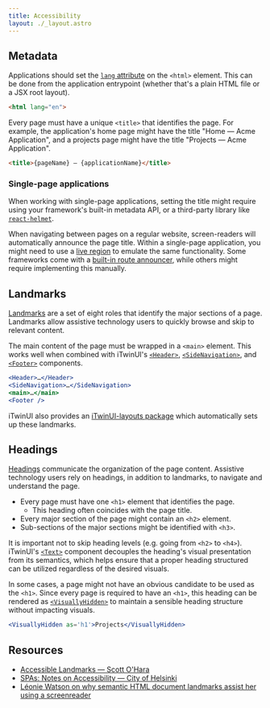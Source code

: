 ```yaml
---
title: Accessibility
layout: ./_layout.astro
---
```


## Metadata

Applications should set the [`lang` attribute](https://developer.mozilla.org/en-US/docs/Web/HTML/Global_attributes/lang) on the `<html>` element. This can be done from the application entrypoint (whether that's a plain HTML file or a JSX root layout).

```html
<html lang="en">
```

Every page must have a unique `<title>` that identifies the page. For example, the application's home page might have the title "Home — Acme Application", and a projects page might have the title "Projects — Acme Application".

```html
<title>{pageName} — {applicationName}</title>
```

### Single-page applications

When working with single-page applications, setting the title might require using your framework's built-in metadata API, or a third-party library like [`react-helmet`](https://github.com/nfl/react-helmet).

When navigating between pages on a regular website, screen-readers will automatically announce the page title. Within a single-page application, you might need to use a [live region](https://developer.mozilla.org/en-US/docs/Web/Accessibility/ARIA/ARIA_Live_Regions) to emulate the same functionality. Some frameworks come with a [built-in route announcer](https://nextjs.org/docs/architecture/accessibility#route-announcements), while others might require implementing this manually.

## Landmarks

[Landmarks](https://www.w3.org/WAI/ARIA/apg/patterns/landmarks/) are a set of eight roles that identify the major sections of a page. Landmarks allow assistive technology users to quickly browse and skip to relevant content.

The main content of the page must be wrapped in a `<main>` element. This works well when combined with iTwinUI's [`<Header>`](/docs/header), [`<SideNavigation>`](/docs/sidenavigation), and [`<Footer>`](/docs/footer) components.

```jsx
<Header>…</Header>
<SideNavigation>…</SideNavigation>
<main>…</main>
<Footer />
```

iTwinUI also provides an [iTwinUI-layouts package](https://itwin.github.io/iTwinUI-layouts/) which automatically sets up these landmarks.

## Headings

[Headings](https://www.w3.org/WAI/tutorials/page-structure/headings/) communicate the organization of the page content. Assistive technology users rely on headings, in addition to landmarks, to navigate and understand the page.

- Every page must have one `<h1>` element that identifies the page.
  - This heading often coincides with the page title.
- Every major section of the page might contain an `<h2>` element.
- Sub-sections of the major sections might be identified with `<h3>`.

It is important not to skip heading levels (e.g. going from `<h2>` to `<h4>`). iTwinUI's [`<Text>`](typography) component decouples the heading's visual presentation from its semantics, which helps ensure that a proper heading structured can be utilized regardless of the desired visuals.

In some cases, a page might not have an obvious candidate to be used as the `<h1>`. Since every page is required to have an `<h1>`, this heading can be rendered as [`<VisuallyHidden>`](/docs/visuallyhidden) to maintain a sensible heading structure without impacting visuals.

```jsx
<VisuallyHidden as='h1'>Projects</VisuallyHidden>
```

## Resources

- [Accessible Landmarks — Scott O'Hara](https://www.scottohara.me/blog/2018/03/03/landmarks.html)
- [SPAs: Notes on Accessibility — City of Helsinki](https://saavutettavuusmalli.hel.fi/en/saavutettavuus-palvelukehityksessa/toteutus-ja-ohjelmistotestaus/single-page-applications-spas-notes-on-accessibility/)
- [Léonie Watson on why semantic HTML document landmarks assist her using a screenreader](https://www.youtube.com/watch?v=iUCYPM6up9M)
